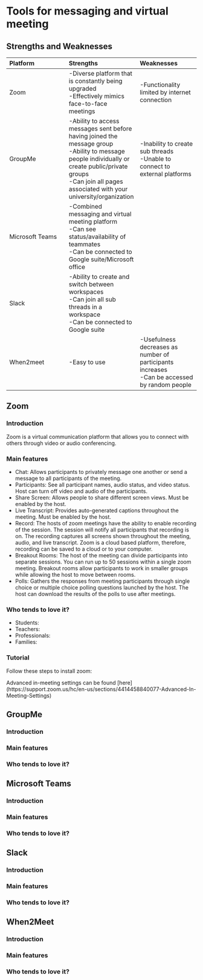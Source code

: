 # Tools for messaging and virtual meeting

## Strengths and Weaknesses

| Platform | Strengths | Weaknesses |
| :--- | :--- | :--- |
| Zoom | -Diverse platform that is constantly being upgraded<br>-Effectively mimics face-to-face meetings | -Functionality limited by internet connection |
| GroupMe | -Ability to access messages sent before having joined the message group<br>-Ability to message people individually or create public/private groups<br>-Can join all pages associated with your university/organization | -Inability to create sub threads<br>-Unable to connect to external platforms |
| Microsoft Teams | -Combined messaging and virtual meeting platform<br>-Can see status/availability of teammates<br>-Can be connected to Google suite/Microsoft office |  |
| Slack | -Ability to create and switch between workspaces<br>-Can join all sub threads in a workspace<br>-Can be connected to Google suite |  |
| When2meet | -Easy to use | -Usefulness decreases as number of participants increases<br>-Can be accessed by random people |

## Zoom

### Introduction

Zoom is a virtual communication platform that allows you to connect with others through video or audio conferencing. 

### Main features

- Chat: Allows participants to privately message one another or send a message to all participants of the meeting.
- Participants: See all participant names, audio status, and video status. Host can turn off video and audio of the participants.
- Share Screen: Allows people to share different screen views. Must be enabled by the host. 
- Live Transcript: Provides auto-generated captions throughout the meeting. Must be enabled by the host. 
- Record: The hosts of zoom meetings have the ability to enable recording of the session. The session will notify all participants that recording is on. The recording captures all screens shown throughout the meeting, audio, and live transcript. Zoom is a cloud based platform, therefore, recording can be saved to a cloud or to your computer. 
- Breakout Rooms: The host of the meeting can divide participants into separate sessions. You can run up to 50 sessions within a single zoom meeting. Breakout rooms allow participants to work in smaller groups while allowing the host to move between rooms. 
- Polls: Gathers the responses from meeting participants through single choice or multiple choice polling questions launched by the host. The host can download the results of the polls to use after meetings.

### Who tends to love it?

- Students:
- Teachers:
- Professionals:
- Families: 

### Tutorial

Follow these steps to install zoom:


Advanced in-meeting settings can be found [here] (https://support.zoom.us/hc/en-us/sections/4414458840077-Advanced-In-Meeting-Settings)


## GroupMe

### Introduction

### Main features

### Who tends to love it?

## Microsoft Teams

### Introduction

### Main features

### Who tends to love it?

## Slack

### Introduction

### Main features

### Who tends to love it?

## When2Meet

### Introduction

### Main features

### Who tends to love it?